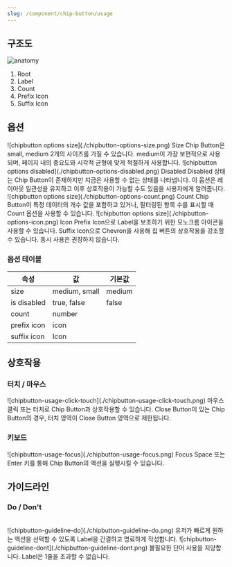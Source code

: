 ```yaml
---
slug: /component/chip-button/usage
---
```


## 구조도

<Anatomy>![anatomy](./anatomy.png)</Anatomy>

1. Root
2. Label
3. Count
4. Prefix Icon
5. Suffix Icon

## 옵션

<HalfCard>
  <HalfCardImageCell>
    ![chipbutton options size](./chipbutton-options-size.png)
  </HalfCardImageCell>
  <HalfCardDescriptionCell>
    <HalfCardDescriptionTitle>Size</HalfCardDescriptionTitle>
    <HalfCardDescription>
      Chip Button은 small, medium 2개의 사이즈를 가질 수 있습니다. medium이 가장
      보편적으로 사용되며, 페이지 내의 중요도와 시각적 균형에 맞게 적절하게
      사용합니다.
    </HalfCardDescription>
  </HalfCardDescriptionCell>
</HalfCard>

<HalfCard>
  <HalfCardImageCell>
    ![chipbutton options disabled](./chipbutton-options-disabled.png)
  </HalfCardImageCell>
  <HalfCardDescriptionCell>
    <HalfCardDescriptionTitle>Disabled</HalfCardDescriptionTitle>
    <HalfCardDescription>
      Disabled 상태는 Chip Button이 존재하지만 지금은 사용할 수 없는 상태를
      나타냅니다. 이 옵션은 레이아웃 일관성을 유지하고 이후 상호작용이 가능할
      수도 있음을 사용자에게 알려줍니다.
    </HalfCardDescription>
  </HalfCardDescriptionCell>
</HalfCard>

<HalfCard>
  <HalfCardImageCell>
    ![chipbutton options size](./chipbutton-options-count.png)
  </HalfCardImageCell>
  <HalfCardDescriptionCell>
    <HalfCardDescriptionTitle>Count</HalfCardDescriptionTitle>
    <HalfCardDescription>
      Chip Button이 특정 데이터의 개수 값을 포함하고 있거나, 필터링된 항목 수를
      표시할 때 Count 옵션을 사용할 수 있습니다.
    </HalfCardDescription>
  </HalfCardDescriptionCell>
</HalfCard>

<HalfCard>
  <HalfCardImageCell>
    ![chipbutton options size](./chipbutton-options-icon.png)
  </HalfCardImageCell>
  <HalfCardDescriptionCell>
    <HalfCardDescriptionTitle>Icon</HalfCardDescriptionTitle>
    <HalfCardDescription>
      Prefix Icon으로 Label을 보조하기 위한 모노크롬 아이콘을 사용할 수
      있습니다. Suffix Icon으로 Chevron을 사용해 칩 버튼의 상호작용을 강조할 수
      있습니다. 동시 사용은 권장하지 않습니다.
    </HalfCardDescription>
  </HalfCardDescriptionCell>
</HalfCard>

### 옵션 테이블

| 속성        | 값            | 기본값 |
| ----------- | ------------- | ------ |
| size        | medium, small | medium |
| is disabled | true, false   | false  |
| count       | number        |        |
| prefix icon | icon          |        |
| suffix icon | Icon          |        |

## 상호작용

### 터치 / 마우스

<FullCard>
  <FullCardImageCell>
    ![chipbutton-usage-click-touch](./chipbutton-usage-click-touch.png)
  </FullCardImageCell>
  <FullCardDescription>
    마우스 클릭 또는 터치로 Chip Button과 상호작용할 수 있습니다. Close Button이
    있는 Chip Button의 경우, 터치 영역이 Close Button 영역으로 제한됩니다.
  </FullCardDescription>
</FullCard>

### 키보드

<HalfCard>
  <HalfCardImageCell>
    ![chipbutton-usage-focus](./chipbutton-usage-focus.png)
  </HalfCardImageCell>
  <HalfCardDescriptionCell>
    <HalfCardDescriptionTitle>Focus</HalfCardDescriptionTitle>
    <HalfCardDescription>
      <Keyboard>Space</Keyboard> 또는 <Keyboard>Enter</Keyboard> 키를 통해 Chip
      Button의 액션을 실행시킬 수 있습니다.
    </HalfCardDescription>
  </HalfCardDescriptionCell>
</HalfCard>

## 가이드라인

### Do / Don't

<br />

<DoDontLayout>
  <DoBox>
    <DoImage>![chipbutton-guideline-do](./chipbutton-guideline-do.png)</DoImage>
    <DoText>
      유저가 빠르게 원하는 액션을 선택할 수 있도록 Label을 간결하고 명료하게
      작성합니다.
    </DoText>
  </DoBox>
  <DontBox>
    <DontImage>
      ![chipbutton-guideline-dont](./chipbutton-guideline-dont.png)
    </DontImage>
    <DontText>
      불필요한 단어 사용을 지양합니다. Label은 1줄을 초과할 수 없습니다.
    </DontText>
  </DontBox>
</DoDontLayout>
